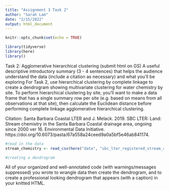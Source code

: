 ```yaml
---
title: "Assignment 3 Task 2"
author: "Sarah Lam"
date: "2/15/2022"
output: html_document
---
```


```r
knitr::opts_chunk$set(echo = TRUE)

library(tidyverse)
library(here)
library()
```

Task 2: Agglomerative hierarchical clustering (submit html on GS)
A useful descriptive introductory summary (3 - 4 sentences) that helps the audience understand the data (include a citation as necessary) and what you’ll be exploring
For Task 2, use hierarchical clustering by complete linkage to create a dendrogram showing multivariate clustering for water chemistry by site.
To perform hierarchical clustering by site, you’ll want to make a data frame that has a single summary row per site (e.g. based on means from all observations at that site), then calculate the Euclidean distance before performing complete linkage agglomerative hierarchical clustering. 

Citation: Santa Barbara Coastal LTER and J. Melack. 2019. SBC LTER: Land: Stream chemistry in the Santa Barbara Coastal drainage area, ongoing since 2000 ver 16. Environmental Data Initiative. https://doi.org/10.6073/pasta/67a558a24ceed9a0a5bf5e46ab841174. 

```r
#read in the data 
stream_chemistry <- read_csv(here("data", "sbc_lter_registered_stream_chemistry.csv"))
```

```r
#creating a dendrogram

```

All of your organized and well-annotated code (with warnings/messages suppressed) you wrote to wrangle data then create the dendrogram, and to create a professional looking dendrogram that appears (with a caption) in your knitted HTML.  

